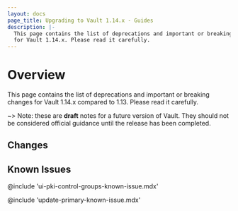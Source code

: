 ```yaml
---
layout: docs
page_title: Upgrading to Vault 1.14.x - Guides
description: |-
  This page contains the list of deprecations and important or breaking changes
  for Vault 1.14.x. Please read it carefully.
---
```


# Overview

This page contains the list of deprecations and important or breaking changes
for Vault 1.14.x compared to 1.13. Please read it carefully.

~> Note: these are **draft** notes for a future version of Vault. They should not be considered
official guidance until the release has been completed.

## Changes



## Known Issues

@include 'ui-pki-control-groups-known-issue.mdx'

@include 'update-primary-known-issue.mdx'


